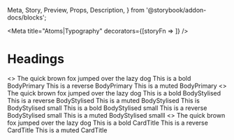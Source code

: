   Meta,
  Story,
  Preview,
  Props,
  Description,
} from '@storybook/addon-docs/blocks';

<Meta
  title="Atoms|Typography"
  decorators={[storyFn => <StorybookTheme storyFn={storyFn} />]}
/>

# Headings

<Preview withToolbar isColumn>
  <Story name="BodyPrimary">
    <>
      <BodyPrimary>The quick brown fox jumped over the lazy dog</BodyPrimary>
      <BodyPrimary bold>This is a bold BodyPrimary</BodyPrimary>
      <BodyPrimary color="reverse">This is a reverse BodyPrimary</BodyPrimary>
      <BodyPrimary color="muted">This is a muted BodyPrimary</BodyPrimary>
    </>
  </Story>
  <Story name="BodyStylised">
    <>
      <BodyStylised>The quick brown fox jumped over the lazy dog</BodyStylised>
      <BodyStylised bold>This is a bold BodyStylised</BodyStylised>
      <BodyStylised color="reverse">
        This is a reverse BodyStylised
      </BodyStylised>
      <BodyStylised color="muted">This is a muted BodyStylised</BodyStylised>
      <BodyStylised small>This is BodyStylised small</BodyStylised>
      <BodyStylised small bold>
        This is a bold BodyStylised small
      </BodyStylised>
      <BodyStylised small color="reverse">
        This is a reverse BodyStylised small
      </BodyStylised>
      <BodyStylised small color="muted">
        This is a muted BodyStylised smalll
      </BodyStylised>
    </>
  </Story>
  <Story name="CardTitle">
    <>
      <CardTitle>The quick brown fox jumped over the lazy dog</CardTitle>
      <CardTitle bold>This is a bold CardTitle</CardTitle>
      <CardTitle color="reverse">This is a reverse CardTitle</CardTitle>
      <CardTitle color="muted">This is a muted CardTitle</CardTitle>
    </>
  </Story>
</Preview>

